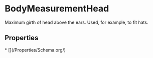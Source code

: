 # BodyMeasurementHead

Maximum girth of head above the ears. Used, for example, to fit hats.

## Properties

<Grid>
* [](/Properties/Schema.org/)

</Grid>

